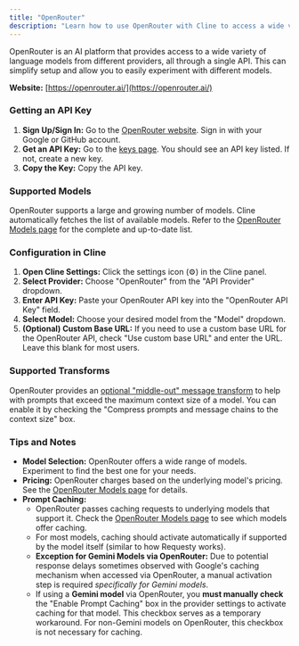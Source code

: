 ```yaml
---
title: "OpenRouter"
description: "Learn how to use OpenRouter with Cline to access a wide variety of language models through a single API."
---
```


OpenRouter is an AI platform that provides access to a wide variety of language models from different providers, all through a single API. This can simplify setup and allow you to easily experiment with different models.

**Website:** [https://openrouter.ai/](https://openrouter.ai/)

### Getting an API Key

1.  **Sign Up/Sign In:** Go to the [OpenRouter website](https://openrouter.ai/). Sign in with your Google or GitHub account.
2.  **Get an API Key:** Go to the [keys page](https://openrouter.ai/keys). You should see an API key listed. If not, create a new key.
3.  **Copy the Key:** Copy the API key.

### Supported Models

OpenRouter supports a large and growing number of models. Cline automatically fetches the list of available models. Refer to the [OpenRouter Models page](https://openrouter.ai/models) for the complete and up-to-date list.

### Configuration in Cline

1.  **Open Cline Settings:** Click the settings icon (⚙️) in the Cline panel.
2.  **Select Provider:** Choose "OpenRouter" from the "API Provider" dropdown.
3.  **Enter API Key:** Paste your OpenRouter API key into the "OpenRouter API Key" field.
4.  **Select Model:** Choose your desired model from the "Model" dropdown.
5.  **(Optional) Custom Base URL:** If you need to use a custom base URL for the OpenRouter API, check "Use custom base URL" and enter the URL. Leave this blank for most users.

### Supported Transforms

OpenRouter provides an [optional "middle-out" message transform](https://openrouter.ai/docs/features/message-transforms) to help with prompts that exceed the maximum context size of a model. You can enable it by checking the "Compress prompts and message chains to the context size" box.

### Tips and Notes

-   **Model Selection:** OpenRouter offers a wide range of models. Experiment to find the best one for your needs.
-   **Pricing:** OpenRouter charges based on the underlying model's pricing. See the [OpenRouter Models page](https://openrouter.ai/models) for details.
-   **Prompt Caching:**
    -   OpenRouter passes caching requests to underlying models that support it. Check the [OpenRouter Models page](https://openrouter.ai/models) to see which models offer caching.
    -   For most models, caching should activate automatically if supported by the model itself (similar to how Requesty works).
    -   **Exception for Gemini Models via OpenRouter:** Due to potential response delays sometimes observed with Google's caching mechanism when accessed via OpenRouter, a manual activation step is required _specifically for Gemini models_.
    -   If using a **Gemini model** via OpenRouter, you **must manually check** the "Enable Prompt Caching" box in the provider settings to activate caching for that model. This checkbox serves as a temporary workaround. For non-Gemini models on OpenRouter, this checkbox is not necessary for caching.
